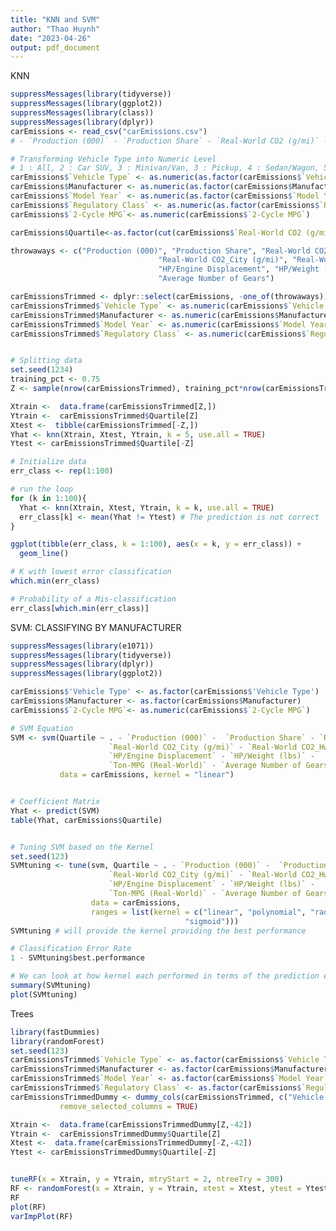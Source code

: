 ```yaml
---
title: "KNN and SVM"
author: "Thao Huynh"
date: "2023-04-26"
output: pdf_document
---
```


KNN
```r
suppressMessages(library(tidyverse))
suppressMessages(library(ggplot2))
suppressMessages(library(class))
suppressMessages(library(dplyr))
carEmissions <- read_csv("carEmissions.csv")
# - `Production (000)` - `Production Share` - `Real-World CO2 (g/mi)` - `Real-World CO2_City (g/mi)` - `Real-World CO2_Hwy (g/mi)` - `HP/Engine Displacement` - `HP/Weight (lbs)` - `Ton-MPG (Real-World)` - `Average Number of Gears`

# Transforming Vehicle Type into Numeric Level
# 1 : All, 2 : Car SUV, 3 : Minivan/Van, 3 : Pickup, 4 : Sedan/Wagon, 5 : Truck SUV
carEmissions$`Vehicle Type` <- as.numeric(as.factor(carEmissions$`Vehicle Type`))
carEmissions$Manufacturer <- as.numeric(as.factor(carEmissions$Manufacturer))
carEmissions$`Model Year` <- as.numeric(as.factor(carEmissions$`Model Year`))
carEmissions$`Regulatory Class` <- as.numeric(as.factor(carEmissions$`Regulatory Class`))
carEmissions$`2-Cycle MPG`<- as.numeric(carEmissions$`2-Cycle MPG`)

carEmissions$Quartile<-as.factor(cut(carEmissions$`Real-World CO2 (g/mi)`,quantile(carEmissions$`Real-World CO2 (g/mi)`),include.lowest=TRUE,labels=FALSE))

throwaways <- c("Production (000)", "Production Share", "Real-World CO2 (g/mi)",
                                 "Real-World CO2_City (g/mi)", "Real-World CO2_Hwy (g/mi)", 
                                 "HP/Engine Displacement", "HP/Weight (lbs)", "Ton-MPG (Real-World)",
                                 "Average Number of Gears")

carEmissionsTrimmed <- dplyr::select(carEmissions, -one_of(throwaways))
carEmissionsTrimmed$`Vehicle Type` <- as.numeric(carEmissions$`Vehicle Type`)
carEmissionsTrimmed$Manufacturer <- as.numeric(carEmissions$Manufacturer)
carEmissionsTrimmed$`Model Year` <- as.numeric(carEmissions$`Model Year`)
carEmissionsTrimmed$`Regulatory Class` <- as.numeric(carEmissions$`Regulatory Class`)


# Splitting data
set.seed(1234)
training_pct <- 0.75
Z <- sample(nrow(carEmissionsTrimmed), training_pct*nrow(carEmissionsTrimmed))

Xtrain <-  data.frame(carEmissionsTrimmed[Z,]) 
Ytrain <-  carEmissionsTrimmed$Quartile[Z]
Xtest <-  tibble(carEmissionsTrimmed[-Z,])
Yhat <- knn(Xtrain, Xtest, Ytrain, k = 5, use.all = TRUE) 
Ytest <- carEmissionsTrimmed$Quartile[-Z]

# Initialize data
err_class <- rep(1:100)

# run the loop
for (k in 1:100){
  Yhat <- knn(Xtrain, Xtest, Ytrain, k = k, use.all = TRUE) 
  err_class[k] <- mean(Yhat != Ytest) # The prediction is not correct
}

ggplot(tibble(err_class, k = 1:100), aes(x = k, y = err_class)) +
  geom_line()

# K with lowest error classification
which.min(err_class) 

# Probability of a Mis-classification
err_class[which.min(err_class)] 

```






SVM: CLASSIFYING BY MANUFACTURER

```r
suppressMessages(library(e1071))
suppressMessages(library(tidyverse))
suppressMessages(library(dplyr))
suppressMessages(library(ggplot2))

carEmissions$'Vehicle Type' <- as.factor(carEmissions$'Vehicle Type')
carEmissions$Manufacturer <- as.factor(carEmissions$Manufacturer)
carEmissions$`2-Cycle MPG`<- as.numeric(carEmissions$`2-Cycle MPG`)

# SVM Equation
SVM <- svm(Quartile ~ . - `Production (000)` -  `Production Share` - `Real-World CO2 (g/mi)` - 
                      `Real-World CO2_City (g/mi)` - `Real-World CO2_Hwy (g/mi)` -
                      `HP/Engine Displacement` - `HP/Weight (lbs)` - 
                      `Ton-MPG (Real-World)` - `Average Number of Gears` - `Real-World CO2 (g/mi)`, 
           data = carEmissions, kernel = "linear")


# Coefficient Matrix
Yhat <- predict(SVM)
table(Yhat, carEmissions$Quartile)


# Tuning SVM based on the Kernel
set.seed(123)
SVMtuning <- tune(svm, Quartile ~ . - `Production (000)` -  `Production Share` - `Real-World CO2 (g/mi)` - 
                      `Real-World CO2_City (g/mi)` - `Real-World CO2_Hwy (g/mi)` -
                      `HP/Engine Displacement` - `HP/Weight (lbs)` - 
                      `Ton-MPG (Real-World)` - `Average Number of Gears` - `Real-World CO2 (g/mi)`, 
                  data = carEmissions,
                  ranges = list(kernel = c("linear", "polynomial", "radial",
                                       "sigmoid")))
SVMtuning # will provide the kernel providing the best performance

# Classification Error Rate
1 - SVMtuning$best.performance

# We can look at how kernel each performed in terms of the prediction error rate using
summary(SVMtuning)
plot(SVMtuning)

```




Trees
```r
library(fastDummies)
library(randomForest)
set.seed(123)
carEmissionsTrimmed$`Vehicle Type` <- as.factor(carEmissions$`Vehicle Type`)
carEmissionsTrimmed$Manufacturer <- as.factor(carEmissions$Manufacturer)
carEmissionsTrimmed$`Model Year` <- as.factor(carEmissions$`Model Year`)
carEmissionsTrimmed$`Regulatory Class` <- as.factor(carEmissions$`Regulatory Class`)
carEmissionsTrimmedDummy <- dummy_cols(carEmissionsTrimmed, c("Vehicle Type", "Manufacturer", "Model Year", "Regulatory Class"), 
           remove_selected_columns = TRUE)

Xtrain <-  data.frame(carEmissionsTrimmedDummy[Z,-42]) 
Ytrain <-  carEmissionsTrimmedDummy$Quartile[Z]
Xtest <-  data.frame(carEmissionsTrimmedDummy[-Z,-42])
Ytest <- carEmissionsTrimmedDummy$Quartile[-Z]


tuneRF(x = Xtrain, y = Ytrain, mtryStart = 2, ntreeTry = 300)
RF <- randomForest(x = Xtrain, y = Ytrain, xtest = Xtest, ytest = Ytest, mtry = 64, ntree = 300)
RF
plot(RF)
varImpPlot(RF)



```












